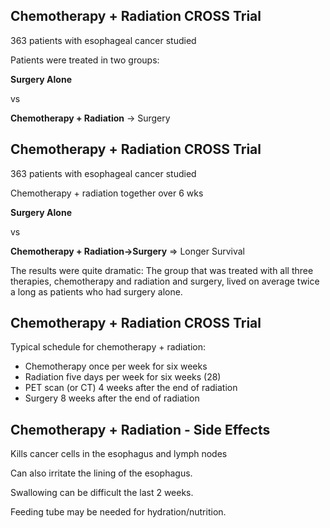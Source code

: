 

## Chemotherapy + Radiation CROSS Trial

363 patients with esophageal cancer studied

Patients were treated in two groups:


**Surgery Alone**

vs

**Chemotherapy + Radiation** $\rightarrow$ Surgery

## Chemotherapy + Radiation CROSS Trial

363 patients with esophageal cancer studied

Chemotherapy + radiation together over 6 wks


**Surgery Alone**

vs

**Chemotherapy + Radiation$\rightarrow$Surgery** $\Rightarrow$ Longer Survival

::: {.content-hidden unless-format="docx"}
The results were quite dramatic: The group that was treated with all three therapies, chemotherapy and radiation and surgery, lived on average twice a long as patients who had surgery alone.
:::

## Chemotherapy + Radiation CROSS Trial

Typical schedule for chemotherapy + radiation:

-   Chemotherapy once per week for six weeks
-   Radiation five days per week for six weeks (28)
-   PET scan (or CT) 4 weeks after the end of radiation
-   Surgery 8 weeks after the end of radiation

## Chemotherapy + Radiation - Side Effects

Kills cancer cells in the esophagus and lymph nodes

Can also irritate the lining of the esophagus.

Swallowing can be difficult the last 2 weeks.

Feeding tube may be needed for hydration/nutrition.



